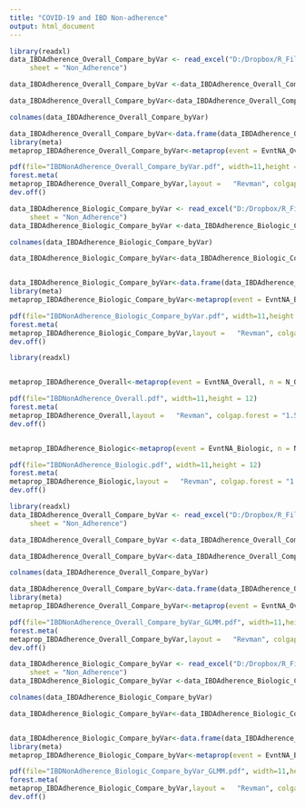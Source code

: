---
title: "COVID-19 and IBD Non-adherence"
output: html_document
---

```{r}
library(readxl)
data_IBDAdherence_Overall_Compare_byVar <- read_excel("D:/Dropbox/R_Files_5/COVID-19 and IBD Non-adherence/Continent COVID IBD Adherence Final.xlsx", 
     sheet = "Non_Adherence")

data_IBDAdherence_Overall_Compare_byVar <-data_IBDAdherence_Overall_Compare_byVar[order(data_IBDAdherence_Overall_Compare_byVar$Study),]

data_IBDAdherence_Overall_Compare_byVar<-data_IBDAdherence_Overall_Compare_byVar[!is.na(data_IBDAdherence_Overall_Compare_byVar$EvntNA_Overall), ]

colnames(data_IBDAdherence_Overall_Compare_byVar)

data_IBDAdherence_Overall_Compare_byVar<-data.frame(data_IBDAdherence_Overall_Compare_byVar)
library(meta)
metaprop_IBDAdherence_Overall_Compare_byVar<-metaprop(event = EvntNA_Overall, n = N_Overall, data=data_IBDAdherence_Overall_Compare_byVar, comb.random=TRUE,comb.fixed = FALSE, studlab=Study,pscale = 100,method = "Inverse",byvar = Continent)

pdf(file="IBDNonAdherence_Overall_Compare_byVar.pdf", width=11,height = 12) 
forest.meta(
metaprop_IBDAdherence_Overall_Compare_byVar,layout =   "Revman", colgap.forest = "1.5 cm")
dev.off()

data_IBDAdherence_Biologic_Compare_byVar <- read_excel("D:/Dropbox/R_Files_5/COVID-19 and IBD Non-adherence/Continent COVID IBD Adherence Final.xlsx", 
     sheet = "Non_Adherence")
data_IBDAdherence_Biologic_Compare_byVar <-data_IBDAdherence_Biologic_Compare_byVar[order(data_IBDAdherence_Biologic_Compare_byVar$Study),]

colnames(data_IBDAdherence_Biologic_Compare_byVar)

data_IBDAdherence_Biologic_Compare_byVar<-data_IBDAdherence_Biologic_Compare_byVar[!is.na(data_IBDAdherence_Biologic_Compare_byVar$EvntNA_Biologic), ]


data_IBDAdherence_Biologic_Compare_byVar<-data.frame(data_IBDAdherence_Biologic_Compare_byVar)
library(meta)
metaprop_IBDAdherence_Biologic_Compare_byVar<-metaprop(event = EvntNA_Biologic, n = N_Biologic, data=data_IBDAdherence_Biologic_Compare_byVar, comb.random=TRUE,comb.fixed = FALSE, studlab=Study,pscale = 100,method = "Inverse",byvar = Continent)

pdf(file="IBDNonAdherence_Biologic_Compare_byVar.pdf", width=11,height = 12) 
forest.meta(
metaprop_IBDAdherence_Biologic_Compare_byVar,layout =   "Revman", colgap.forest = "1.5 cm")
dev.off()


```


```{r}
library(readxl)


metaprop_IBDAdherence_Overall<-metaprop(event = EvntNA_Overall, n = N_Overall, data=data_IBDAdherence_Overall_Compare_byVar, comb.random=TRUE,comb.fixed = FALSE, studlab=Study,pscale = 100,method = "Inverse")

pdf(file="IBDNonAdherence_Overall.pdf", width=11,height = 12) 
forest.meta(
metaprop_IBDAdherence_Overall,layout =   "Revman", colgap.forest = "1.5 cm")
dev.off()


metaprop_IBDAdherence_Biologic<-metaprop(event = EvntNA_Biologic, n = N_Biologic, data=data_IBDAdherence_Biologic_Compare_byVar, comb.random=TRUE,comb.fixed = FALSE, studlab=Study,pscale = 100,method = "Inverse")

pdf(file="IBDNonAdherence_Biologic.pdf", width=11,height = 12) 
forest.meta(
metaprop_IBDAdherence_Biologic,layout =   "Revman", colgap.forest = "1.5 cm")
dev.off()
```

```{r}
library(readxl)
data_IBDAdherence_Overall_Compare_byVar <- read_excel("D:/Dropbox/R_Files_5/COVID-19 and IBD Non-adherence/Continent COVID IBD Adherence Final.xlsx", 
     sheet = "Non_Adherence")

data_IBDAdherence_Overall_Compare_byVar <-data_IBDAdherence_Overall_Compare_byVar[order(data_IBDAdherence_Overall_Compare_byVar$Study),]

data_IBDAdherence_Overall_Compare_byVar<-data_IBDAdherence_Overall_Compare_byVar[!is.na(data_IBDAdherence_Overall_Compare_byVar$EvntNA_Overall), ]

colnames(data_IBDAdherence_Overall_Compare_byVar)

data_IBDAdherence_Overall_Compare_byVar<-data.frame(data_IBDAdherence_Overall_Compare_byVar)
library(meta)
metaprop_IBDAdherence_Overall_Compare_byVar<-metaprop(event = EvntNA_Overall, n = N_Overall, data=data_IBDAdherence_Overall_Compare_byVar, comb.random=TRUE,comb.fixed = FALSE, studlab=Study,pscale = 100,method = "GLMM",byvar = Continent)

pdf(file="IBDNonAdherence_Overall_Compare_byVar_GLMM.pdf", width=11,height = 12) 
forest.meta(
metaprop_IBDAdherence_Overall_Compare_byVar,layout =   "Revman", colgap.forest = "1.5 cm")
dev.off()

data_IBDAdherence_Biologic_Compare_byVar <- read_excel("D:/Dropbox/R_Files_5/COVID-19 and IBD Non-adherence/Continent COVID IBD Adherence Final.xlsx", 
     sheet = "Non_Adherence")
data_IBDAdherence_Biologic_Compare_byVar <-data_IBDAdherence_Biologic_Compare_byVar[order(data_IBDAdherence_Biologic_Compare_byVar$Study),]

colnames(data_IBDAdherence_Biologic_Compare_byVar)

data_IBDAdherence_Biologic_Compare_byVar<-data_IBDAdherence_Biologic_Compare_byVar[!is.na(data_IBDAdherence_Biologic_Compare_byVar$EvntNA_Biologic), ]


data_IBDAdherence_Biologic_Compare_byVar<-data.frame(data_IBDAdherence_Biologic_Compare_byVar)
library(meta)
metaprop_IBDAdherence_Biologic_Compare_byVar<-metaprop(event = EvntNA_Biologic, n = N_Biologic, data=data_IBDAdherence_Biologic_Compare_byVar, comb.random=TRUE,comb.fixed = FALSE, studlab=Study,pscale = 100,method = "GLMM",byvar = Continent)

pdf(file="IBDNonAdherence_Biologic_Compare_byVar_GLMM.pdf", width=11,height = 12) 
forest.meta(
metaprop_IBDAdherence_Biologic_Compare_byVar,layout =   "Revman", colgap.forest = "1.5 cm")
dev.off()

```


